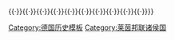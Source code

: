 {{Navbox
| name  = 莱茵邦联
| title =  [[File:Alleged flag of the Rhine Confederation 1806-13.svg|20px]]
{{white|萊茵邦聯}}的各邦 （1806年–1813年）
| titlestyle = background:#119a11;color:white;
| groupstyle = background:#fdfdfd;color:black;border: 1px solid black;
| belowstyle = background:#11119a;color:white;
| state = {{{state|autocollapse}}}
| bodyclass = hlist
| image = [[File:Rheinbund_1812,_political_map.png|175px|Map of the Confederation of the Rhine]]
|
| group1 = 由[[拿破崙]]晉升<br>等級的國家
| list1  =
 {{Navbox subgroup
  |groupstyle = width:8.5em;font-weight:normal;background:#fdfdfd;color:black;border: 1px solid black;
  |liststyle  = width:auto;
  |group1 = 王國
  |list1  =
* [[巴伐利亞王國|巴伐利亞]]
* [[萨克森王国|薩克森]]
* [[符騰堡王國|符騰堡]]
  | group2 = 大公國
  | list2  =
* [[巴登大公國|巴登]]
* [[黑森大公国|黑森]]
  | group3 = 公國
  | list3  =
* [[拿騷公國|拿騷]]
 }}
|
| group2 = 創建的國家
| list2  =
 {{Navbox subgroup
  | groupstyle = width:8.5em;font-weight:normal;background:#fdfdfd;color:black;border: 1px solid black;
  | liststyle  = width:auto;
  | evenodd = swap
  | group1 = 王國
  | list1  =
* [[威斯特法倫王國|威斯特法倫]]
  | group2 = 大公國
  | list2  =
* [[貝格大公國|貝格]]
* [[法蘭克福大公國|法蘭克福]]{{smallsup|1}}
* [[维尔茨堡大公国|維爾茨堡]]
  | group3 = 親王國
  | list3  =
* [[阿沙芬堡親王國|阿沙芬堡]]{{smallsup|2}}
* [[萊延侯國|萊延]]
* [[雷根斯堡親王國|雷根斯堡]]{{smallsup|2}}
 }}
|
| group3 = 原先就已存在<br>的國家
| list3 =
 {{Navbox subgroup
  | groupstyle = width:8.5em;font-weight:normal;background:#fdfdfd;color:black;border: 1px solid black;
  | liststyle  = width:auto;
  | group1 = [[韋廷家族恩斯廷系諸邦國|薩克森諸公國]]
  | list1  = 
* [[薩克森-科堡-薩爾費爾德|科堡-薩爾費爾德]]
* [[薩克森-哥達-阿爾滕堡|哥達-阿爾滕堡]]
* [[萨克森-希尔德布格豪森|希爾德布格豪森]]
* [[薩克森-邁寧根|邁寧根]]
* [[薩克森-威瑪|魏瑪]]{{smallsup|3}}
* [[薩克森-艾森納赫|艾森納赫]]{{smallsup|3}}
* [[萨克森-魏玛-爱森纳赫|魏玛-爱森纳赫]]{{smallsup|4}}
  | group2 = 其他公國
  | list2  = 
* [[安哈尔特公国|安哈尔特]]
** [[安哈尔特-贝恩堡|贝恩堡]]
** [[安哈尔特-德绍|德紹]]
** [[安哈尔特-克滕|克滕]]
* {{link-en|阿倫堡|Arenberg}}
* [[梅克倫堡-施威林公國|梅克倫堡-什未林]]
* [[梅克伦堡-施特雷利茨大公国|梅克伦堡-施特雷利茨]]
* [[奥尔登堡公国|歐登堡]]
  | group3 = 親王國
  | list3  = 
* [[霍亨索倫王朝|霍亨索倫]]
** [[霍亨索倫-黑興根親王國|黑兴根]]
** [[霍亨索倫-錫格馬林根|錫格馬林根]]
* [[伊森堡-比爾施泰因]]
* [[列支敦斯登]]
* [[利珀親王國|利珀-代特莫爾德]]
* [[羅伊斯統治者列表|羅伊斯]]
** [[罗伊斯-埃伯斯多夫|埃伯斯多夫]]
** [[羅伊斯-格賴茨親王國|格賴茨]]
** [[羅伊斯-洛本施泰因|洛本施泰因]]
** [[羅伊斯幼系親王國|施萊茨]]
* {{link-en|薩爾姆親王國|Principality of Salm|薩爾姆}}{{smallsup|5}}
* [[紹姆堡-利珀親王國|紹姆堡-利珀]]
* [[施瓦茨堡統治者列表|施瓦茨堡]]
** [[施瓦茨堡-魯多爾施塔特|魯多爾施塔特]]
** [[施瓦茨堡-松德斯豪森|松德斯豪森]]
* [[瓦爾代克和皮爾蒙特親王國|瓦爾代克]]
 }}
|
| below = 
* {{smallsup|1}} 自1810年起
* {{smallsup|2}} 至1810年止
* {{smallsup|3}} 至1809年止
* {{smallsup|4}} 自1809年起
* {{smallsup|5}} 至1811年止<br>{{icon|LIST}} 行政區劃列表：[[模板:神聖羅馬帝國行政圈|{{white|神聖羅馬帝國}}]]{{·}}[[模板:萊茵邦聯|{{white|萊茵邦聯}}]]{{·}}[[模板:普魯士的領土與省份|{{white|普魯士}}]]{{·}}[[模板:奧地利帝國皇室土地|{{white|奥地利}}]]{{·}}[[模板:德意志邦聯|{{white|德意志邦聯}}]]{{·}}[[模板:北德意志邦聯成員邦|{{white|北德意志邦聯}}]]{{·}}[[template:德意志帝國各邦|{{white|德意志帝國}}]]{{·}}[[模板:威瑪共和國行政區劃|{{white|魏玛共和国}}]]{{·}}[[Template:纳粹德国行政区划及德国占领区|{{white|纳粹德国}}]]{{·}}[[template:盟國軍事佔領德國的州|{{white|軍事佔領}}]]{{·}}[[模板:Bezirke DDR|{{white|民主德国}}]]{{·}}[[模板:德國的聯邦州|{{white|聯邦德國}}]]}}
<noinclude>
[[Category:德国历史模板]]
[[Category:莱茵邦联诸侯国]]
</noinclude>
